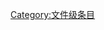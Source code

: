 {{catmore1|[[Wikipedia:微软专题|Wikipedia:微软专题]]}}
{{Articles by Quality|topic=微软|class=file|format=TOC}}
{{CategoryTOC}}
{{emptycat}}

[[Category:文件级条目|Category:文件级条目]]